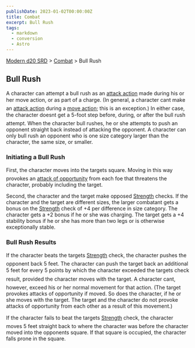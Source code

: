 ```yaml
---
publishDate: 2023-01-02T00:00:00Z
title: Combat
excerpt: Bull Rush
tags:
  - markdown
  - conversion
  - Astro
---
```


[Modern d20 SRD](/#modernD20) > [Combat](modern-d20-srd-combat-index) > Bull Rush

## Bull Rush

A character can attempt a bull rush as an [attack action](modern-d20-srd-combat-attack-actions) made during his or her move action, or as part of a charge. (In general, a character cant make an [attack action](modern-d20-srd-combat-attack-actions) during a [move action](modern-d20-srd-combat-move-actions); this is an exception.) In either case, the character doesnt get a 5-foot step before, during, or after the bull rush attempt. When the character bull rushes, he or she attempts to push an opponent straight back instead of attacking the opponent. A character can only bull rush an opponent who is one size category larger than the character, the same size, or smaller.

### Initiating a Bull Rush

First, the character moves into the targets square. Moving in this way provokes an [attack of opportunity](modern-d20-srd-combat-attacks-of-opportunity) from each foe that threatens the character, probably including the target.

Second, the character and the target make opposed [Strength](modern-d20-srd-basics-ability-scores) checks. If the character and the target are different sizes, the larger combatant gets a bonus on the [Strength](modern-d20-srd-basics-ability-scores) check of +4 per difference in size category. The character gets a +2 bonus if he or she was charging. The target gets a +4 stability bonus if he or she has more than two legs or is otherwise exceptionally stable.

### Bull Rush Results

If the character beats the targets [Strength](modern-d20-srd-basics-ability-scores) check, the character pushes the opponent back 5 feet. The character can push the target back an additional 5 feet for every 5 points by which the character exceeded the targets check result, provided the character moves with the target. A character cant, however, exceed his or her normal movement for that action. (The target provokes attacks of opportunity if moved. So does the character, if he or she moves with the target. The target and the character do not provoke attacks of opportunity from each other as a result of this movement.)

If the character fails to beat the targets [Strength](modern-d20-srd-basics-ability-scores) check, the character moves 5 feet straight back to where the character was before the character moved into the opponents square. If that square is occupied, the character falls prone in the square.
